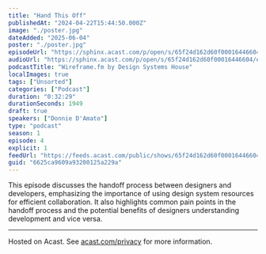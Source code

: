 ```yaml
---
title: "Hand This Off"
publishedAt: "2024-04-22T15:44:50.000Z"
image: "./poster.jpg"
dateAdded: "2025-06-04"
poster: "./poster.jpg"
episodeUrl: "https://sphinx.acast.com/p/open/s/65f24d162d60f00016446604/e/6625ca9609a93200125a229a/media.mp3"
audioUrl: "https://sphinx.acast.com/p/open/s/65f24d162d60f00016446604/e/6625ca9609a93200125a229a/media.mp3"
podcastTitle: "Wireframe.fm by Design Systems House"
localImages: true
tags: ["Unsorted"]
categories: ["Podcast"]
duration: "0:32:29"
durationSeconds: 1949
draft: true
speakers: ["Donnie D'Amato"]
type: "podcast"
season: 1
episode: 4
explicit: 1
feedUrl: "https://feeds.acast.com/public/shows/65f24d162d60f00016446604"
guid: "6625ca9609a93200125a229a"
---
```

This episode discusses the handoff process between designers and developers, emphasizing the importance of using design system resources for efficient collaboration. It also highlights common pain points in the handoff process and the potential benefits of designers understanding development and vice versa.  

---

Hosted on Acast. See [acast.com/privacy](https://acast.com/privacy) for more information.
